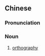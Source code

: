{{also|正词法}}
==Chinese==
{{zh-forms|s=正词法}}

===Pronunciation===
{{zh-pron
|m=zhèngcífǎ
|cat=n
}}

===Noun===
{{zh-noun}}

# [[orthography]]